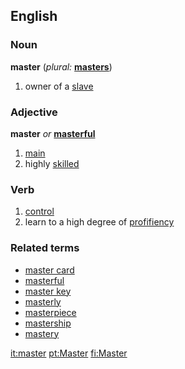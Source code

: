 ==English==

===Noun===
'''master'''  (''plural:'' '''[[masters]]''')
# owner of a [[slave]]

===Adjective===
'''master''' ''or'' '''[[masterful]]'''
# [[main]]
# highly [[skilled]]

===Verb===
{{en-infl-reg-consonant|master||}}
# [[control]]
# learn to a high degree of [[profifiency]]

===Related terms===
*[[master card]]
*[[masterful]]
*[[master key]]
*[[masterly]]
*[[masterpiece]]
*[[mastership]]
*[[mastery]]

[[it:master]]
[[pt:Master]]
[[fi:Master]]